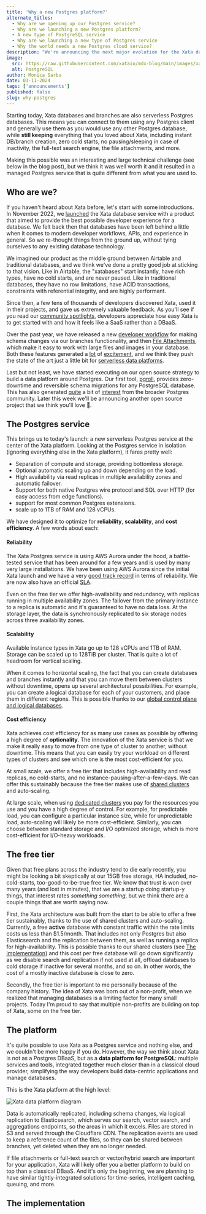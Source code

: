 ```yaml
---
title: 'Why a new Postgres platform?'
alternate_titles:
  - Why are we opening up our Postgres service?
  - Why are we launching a new Postgres platform?
  - A new type of PostgreSQL service
  - Why are we launching a new type of Postgres service
  - Why the world needs a new Postgres cloud service?
description: "We're announcing the next major evolution for the Xata data platform, serverless Postgres."
image:
  src: https://raw.githubusercontent.com/xataio/mdx-blog/main/images/xata-public-release.png
  alt: PostgreSQL
author: Monica Sarbu
date: 03-11-2024
tags: ['announcements']
published: false
slug: why-postgres
---
```


Starting today, Xata databases and branches are also serverless Postgres databases. This means you can connect to them using any Postgres client and generally use them as you would use any other Postgres database, while **still keeping** everything that you loved about Xata, including instant DB/branch creation, zero cold starts, no pausing/sleeping in case of inactivity, the full-text search engine, the file attachments, and more.

Making this possible was an interesting and large technical challenge (see below in the blog post), but we think it was well worth it and it resulted in a managed Postgres service that is quite different from what you are used to.

## Who are we?

If you haven't heard about Xata before, let's start with some introductions. In November 2022, we [launched](https://xata.io/blog/xata-public-release) the Xata database service with a product that aimed to provide the best possible developer experience for a database. We felt back then that databases have been left behind a little when it comes to modern developer workflows, APIs, and experience in general. So we re-thought things from the ground up, without tying ourselves to any existing database technology.

We imagined our product as the middle ground between Airtable and traditional databases, and we think we've done a pretty good job at sticking to that vision. Like in Airtable, the "xatabases" start instantly, have rich types, have no cold starts, and are never paused. Like in traditional databases, they have no row limitations, have ACID transactions, constraints with referential integrity, and are highly performant.

Since then, a few tens of thousands of developers discovered Xata, used it in their projects, and gave us extremely valuable feedback. As you'll see if you read our [community spotlights](https://xata.io/blog/tags/community), developers appreciate how easy Xata is to get started with and how it feels like a SaaS rather than a DBaaS.

Over the past year, we have released a new [developer workflow](https://xata.io/blog/workflow-github-vercel-netlify-xata) for making schema changes via our branches functionality, and then [File Attachments](https://xata.io/blog/file-attachments), which make it easy to work with large files and images in your database. Both these features generated a [lot](https://x.com/rauchg/status/1651614599874252802?s=20) of [excitement](https://news.ycombinator.com/item?id=37324370), and we think they push the state of the art just a little bit for [serverless data platforms](https://xata.io/blog/database-platforms-trend).

Last but not least, we have started executing on our open source strategy to build a data platform around Postgres. Our first tool, [pgroll](https://github.com/xataio/pgroll), provides zero-downtime and reversible schema migrations for any PostgreSQL database. This has also generated [quite](https://news.ycombinator.com/item?id=37752366) a bit of [interest](https://simonwillison.net/2024/Jan/30/pgroll/) from the broader Postgres community. Later this week we'll be announcing another open source project that we think you'll love 🦎.

## The Postgres service

This brings us to today's launch: a new serverless Postgres service at the center of the Xata platform. Looking at the Postgres service in isolation (ignoring everything else in the Xata platform), it fares pretty well:

- Separation of compute and storage, providing bottomless storage.
- Optional automatic scaling up and down depending on the load.
- High availability via read replicas in multiple availability zones and automatic failover.
- Support for both native Postgres wire protocol and SQL over HTTP (for easy access from edge functions).
- support for most common Postgres extensions.
- scale up to 1TB of RAM and 128 vCPUs.

We have designed it to optimize for **reliability**, **scalability**, and **cost efficiency**. A few words about each:

#### Reliability

The Xata Postgres service is using AWS Aurora under the hood, a battle-tested service that has been around for a few years and is used by many very large installations. We have been using AWS Aurora since the initial Xata launch and we have a very [good track record]() in terms of reliability. We are now also have an official [SLA]().

Even on the free tier we offer high-availability and redundancy, with replicas running in multiple availability zones. The failover from the primary instance to a replica is automatic and it's guaranteed to have no data loss. At the storage layer, the data is synchronously replicated to six storage nodes across three availability zones.

#### Scalability

Available instance types in Xata go up to 128 vCPUs and 1TB of RAM. Storage can be scaled up to 128TiB per cluster. That is quite a lot of headroom for vertical scaling.

When it comes to horizontal scaling, the fact that you can create databases and branches instantly and that you can move them between clusters without downtime, opens up several architectural possibilities. For example, you can create a logical database for each of your customers, and place them in different regions. This is possible thanks to our [global control plane and logical databases]().

#### Cost efficiency

Xata achieves cost efficiency for as many use cases as possible by offering a high degree of **optionality**. The innovation of the Xata service is that we make it really easy to move from one type of cluster to another, without downtime. This means that you can easily try your workload on different types of clusters and see which one is the most cost-efficient for you.

At small scale, we offer a free tier that includes high-availability and read replicas, no cold-starts, and no instance-pausing-after-a-few-days. We can offer this sustainably because the free tier makes use of [shared clusters]() and auto-scaling.

At large scale, when using [dedicated clusters]() you pay for the resources you use and you have a high degree of control. For example, for predictable load, you can configure a particular instance size, while for unpredictable load, auto-scaling will likely be more cost-efficient. Similarly, you can choose between standard storage and I/O optimized storage, which is more cost-efficient for I/O-heavy workloads.

## The free tier

Given that free plans across the industry tend to die early recently, you might be looking a bit skeptically at our 15GB free storage, HA included, no-cold-starts, too-good-to-be-true free tier. We know that trust is won over many years (and lost in minutes), that we are a startup doing startup-y things, that interest rates _something something_, but we think there are a couple things that are worth saying now.

First, the Xata architecture was built from the start to be able to offer a free tier sustainably, thanks to the use of shared clusters and auto-scaling. Currently, a free **active** database with constant traffic within the rate limits costs us less than $1.5/month. That includes not only Postgres but also Elasticsearch and the replication between them, as well as running a replica for high-availability.
This is possible thanks to our shared clusters (see [The implementation](#the-implementation)) and this cost per free database will go down significantly as we disable search and replication if not used at all, offload databases to cold storage if inactive for several months, and so on. In other words, the cost of a mostly inactive database is close to zero.

Secondly, the free tier is important to me personally because of the company history. The idea of Xata was born out of a non-profit, when we realized that managing databases is a limiting factor for many small projects. Today I'm proud to say that multiple non-profits are building on top of Xata, some on the free tier.

## The platform

It's quite possible to use Xata as a Postgres service and nothing else, and we couldn't be more happy if you do. However, the way we think about Xata is not as a Postgres DBaaS, but as a **data platform for PostgreSQL**: multiple services and tools, integrated together much closer than in a classical cloud provider, simplifying the way developers build data-centric applications and manage databases.

This is the Xata platform at the high level:

![Xata data platform diagram](images/xata-platform.png)

Data is automatically replicated, including schema changes, via logical replication to Elasticsearch, which serves our search, vector search, and aggregations endpoints, so the areas in which it excels. Files are stored in S3 and served through the Cloudflare CDN. The replication events are used to keep a reference count of the files, so they can be shared between branches, yet deleted when they are no longer needed.

If file attachments or full-text search or vector/hybrid search are important for your application, Xata will likely offer you a better platform to build on top than a classical DBaaS. And it's only the beginning, we are planning to have similar tightly-integrated solutions for time-series, intelligent caching, queuing, and more.

## The implementation

[launch-week-blog]: https://xata.io/blog/...
